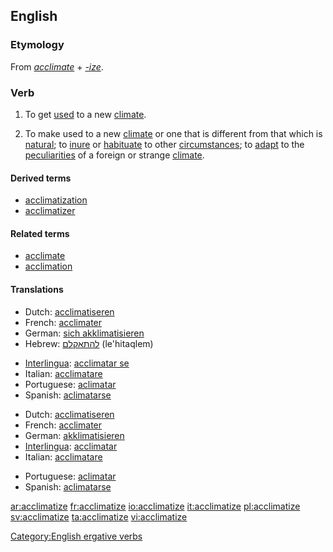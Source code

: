 ==English==

===Etymology===
From ''[[acclimate]]'' + ''[[-ize]]''.

===Verb===
{{en-verb|acclimatiz|ing}}

# {{intransitive}} To get [[used]] to a new [[climate]].
# {{transitive}} To make used to a new [[climate]] or one that is different from that which is [[natural]]; to [[inure]] or [[habituate]] to other [[circumstance]]s; to [[adapt]] to the [[peculiarities]] of a foreign or strange [[climate]].

====Derived terms====
* [[acclimatization]]
* [[acclimatizer]]

====Related terms====
* [[acclimate]]
* [[acclimation]]

====Translations====
{{trans-top|to get used to a new climate}}
*Dutch: [[acclimatiseren]]
*French: [[acclimater]]
*German: [[sich akklimatisieren]]
*Hebrew: [[להתאקלם]] (le'hitaqlem)
{{trans-mid}}
*[[Interlingua]]: [[acclimatar se]]
*Italian: [[acclimatare]]
*Portuguese: [[aclimatar]]
*Spanish: [[aclimatarse]]
{{trans-bottom}}

{{trans-top|to make used to a new climate}}
*Dutch: [[acclimatiseren]]
*French: [[acclimater]]
*German: [[akklimatisieren]]
*[[Interlingua]]: [[acclimatar]]
*Italian: [[acclimatare]]
{{trans-mid}}
*Portuguese: [[aclimatar]]
*Spanish: [[aclimatarse]]
{{trans-bottom}}

[[Category:English ergative verbs]]

[[ar:acclimatize]]
[[fr:acclimatize]]
[[io:acclimatize]]
[[it:acclimatize]]
[[pl:acclimatize]]
[[sv:acclimatize]]
[[ta:acclimatize]]
[[vi:acclimatize]]